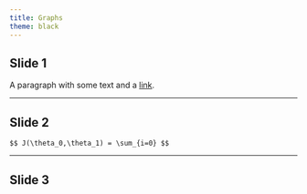 ---
title: Graphs
theme: black
---

## Slide 1

A paragraph with some text and a [link](https://hakim.se).

---

## Slide 2

`$$ J(\theta_0,\theta_1) = \sum_{i=0} $$`

---

## Slide 3
